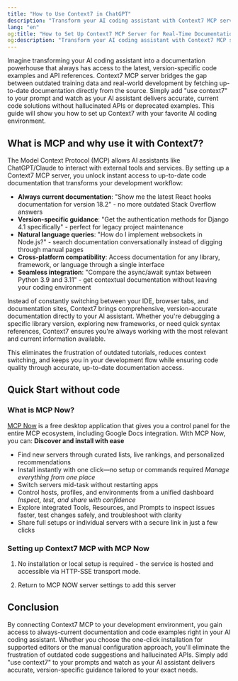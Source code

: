 ```yaml
---
title: "How to Use Context7 in ChatGPT"
description: "Transform your AI coding assistant with Context7 MCP server for instant access to up-to-date documentation. Learn how to integrate Context7 with ChatGPT/Claude to get current code examples, version-specific API references, and eliminate outdated Stack Overflow answers. This step-by-step guide shows you how to set up Context7 MCP using MCP Now for seamless documentation access in your development workflow. Stop dealing with hallucinated APIs and deprecated examples - get accurate, real-time coding assistance."
lang: "en"
og:title: "How to Set Up Context7 MCP Server for Real-Time Documentation in AI Coding Assistants"
og:description: "Transform your AI coding assistant with Context7 MCP server for instant access to up-to-date documentation. Learn how to integrate Context7 with ChatGPT/Claude to get current code examples, version-specific API references, and eliminate outdated Stack Overflow answers. This step-by-step guide shows you how to set up Context7 MCP using MCP Now for seamless documentation access in your development workflow. Stop dealing with hallucinated APIs and deprecated examples - get accurate, real-time coding assistance."
---
```


Imagine transforming your AI coding assistant into a documentation powerhouse that always has access to the latest, version-specific code examples and API references. Context7 MCP server bridges the gap between outdated training data and real-world development by fetching up-to-date documentation directly from the source. Simply add "use context7" to your prompt and watch as your AI assistant delivers accurate, current code solutions without hallucinated APIs or deprecated examples. This guide will show you how to set up Context7 with your favorite AI coding environment.

## What is MCP and why use it with Context7?

The Model Context Protocol (MCP) allows AI assistants like ChatGPT/Claude to interact with external tools and services. By setting up a Context7 MCP server, you unlock instant access to up-to-date code documentation that transforms your development workflow:

- **Always current documentation**: "Show me the latest React hooks documentation for version 18.2" - no more outdated Stack Overflow answers
- **Version-specific guidance**: "Get the authentication methods for Django 4.1 specifically" - perfect for legacy project maintenance
- **Natural language queries**: "How do I implement websockets in Node.js?" - search documentation conversationally instead of digging through manual pages
- **Cross-platform compatibility**: Access documentation for any library, framework, or language through a single interface
- **Seamless integration**: "Compare the async/await syntax between Python 3.9 and 3.11" - get contextual documentation without leaving your coding environment

Instead of constantly switching between your IDE, browser tabs, and documentation sites, Context7 brings comprehensive, version-accurate documentation directly to your AI assistant. Whether you're debugging a specific library version, exploring new frameworks, or need quick syntax references, Context7 ensures you're always working with the most relevant and current information available.

This eliminates the frustration of outdated tutorials, reduces context switching, and keeps you in your development flow while ensuring code quality through accurate, up-to-date documentation access.

## Quick Start without code

### What is MCP Now?

[MCP Now](https://mcpnow.io) is a free desktop application that gives you a control panel for the entire MCP ecosystem, including Google Docs integration. With MCP Now, you can:
**Discover and install with ease**
- Find new servers through curated lists, live rankings, and personalized recommendations
- Install instantly with one click—no setup or commands required
*Manage everything from one place*
- Switch servers mid-task without restarting apps
- Control hosts, profiles, and environments from a unified dashboard
*Inspect, test, and share with confidence*
- Explore integrated Tools, Resources, and Prompts to inspect issues faster, test changes safely, and troubleshoot with clarity
- Share full setups or individual servers with a secure link in just a few clicks

### Setting up Context7 MCP with MCP Now

1. No installation or local setup is required - the service is hosted and accessible via HTTP-SSE transport mode.

2. Return to MCP NOW server settings to add this server

## Conclusion

By connecting Context7 MCP to your development environment, you gain access to always-current documentation and code examples right in your AI coding assistant. Whether you choose the one-click installation for supported editors or the manual configuration approach, you'll eliminate the frustration of outdated code suggestions and hallucinated APIs. Simply add "use context7" to your prompts and watch as your AI assistant delivers accurate, version-specific guidance tailored to your exact needs.
